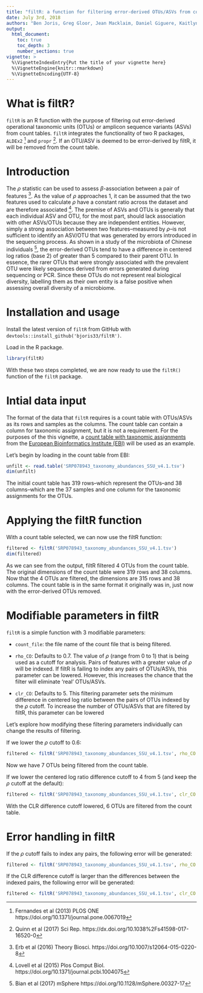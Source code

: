 ```yaml
---
title: "filtR: a function for filtering error-derived OTUs/ASVs from count tables"
date: July 3rd, 2018
authors: "Ben Joris, Greg Gloor, Jean Macklaim, Daniel Giguere, Kaitlyn Hobbs"
output:
  html_document:
    toc: true
    toc_depth: 3
    number_sections: true
vignette: >
  %\VignetteIndexEntry{Put the title of your vignette here}
  %\VignetteEngine{knitr::rmarkdown}
  %\VignetteEncoding{UTF-8}
---
```


# What is filtR?

`filtR` is an R function with the purpose of filtering out error-derived operational taxonomic units (OTUs) or amplicon sequence variants (ASVs) from count tables. `filtR` integrates the functionality of two R packages, `ALDEx2` [^1] and `propr` [^2]. If an OTU/ASV is deemed to be error-derived by filtR, it will be removed from the count table.

[^1]: Fernandes et al (2013) PLOS ONE https://doi.org/10.1371/journal.pone.0067019
[^2]: Quinn et al (2017) Sci Rep. https://dx.doi.org/10.1038%2Fs41598-017-16520-0

# Introduction

The $\rho$ statistic can be used to assess $\beta$-association between a pair of features [^3]. As the value of $\rho$ approaches 1, it can be assumed that the two features used to calculate $\rho$ have a constant ratio across the dataset and are therefore associated [^4]. The premise of ASVs and OTUs is generally that each individual ASV and OTU, for the most part, should lack association with other ASVs/OTUs because they are independent entities. However, simply a strong association between two features--measured by $\rho$--is not sufficient to identify an ASV/OTU that was generated by errors introduced in the sequencing process. As shown in a study of the microbiota of Chinese individuals [^5], the error-derived OTUs tend to have a difference in centered log ratios (base 2) of greater than 5 compared to their parent OTU. In essence, the rarer OTUs that were strongly associated with the prevalent OTU were likely sequences derived from errors generated during sequencing or PCR. Since these OTUs do not represent real biological diversity, labelling them as their own entity is a false positive when assessing overall diversity of a microbiome.

# Installation and usage

Install the latest version of `filtR` from GitHub with `devtools::install_github('bjoris33/filtR')`.

Load in the R package.
```r
library(filtR)
```
With these two steps completed, we are now ready to use the `filtR()` function of the `filtR` package.

# Intial data input

The format of the data that `filtR` requires is a count table with OTUs/ASVs as its rows and samples as the columns. The count table can contain a column for taxonomic assignment, but it is not a requirement. For the purposes of the this vignette, a [count table with taxonomic assignments](https://www.ebi.ac.uk/metagenomics/beta/studies/MGYS00002165) from the [European Bioinformatics Institute (EBI)](https://www.ebi.ac.uk/metagenomics/) will be used as an example.

Let's begin by loading in the count table from EBI:
```r
unfilt <- read.table('SRP078943_taxonomy_abundances_SSU_v4.1.tsv')
dim(unfilt)
```
The initial count table has 319 rows--which represent the OTUs--and 38 columns--which are the 37 samples and one column for the taxonomic assignments for the OTUs.

# Applying the filtR function
With a count table selected, we can now use the filtR function:
```r
filtered <- filtR('SRP078943_taxonomy_abundances_SSU_v4.1.tsv')
dim(filtered)
```
As we can see from the output, filtR filtered 4 OTUs from the count table. The original dimensions of the count table were 319 rows and 38 columns. Now that the 4 OTUs are filtered, the dimensions are 315 rows and 38 columns. The count table is in the same format it originally was in, just now with the error-derived OTUs removed.

# Modifiable parameters in filtR
`filtR` is a simple function with 3 modifiable parameters:

* `count_file`: the file name of the count file that is being filtered.

* `rho_CO`: Defaults to 0.7. The value of $\rho$ (range from 0 to 1) that is being used as a cutoff for analysis. Pairs of features with a greater value of $\rho$ will be indexed. If filtR is failing to index any pairs of OTUs/ASVs, this parameter can be lowered. However, this increases the chance that the filter will eliminate 'real' OTUs/ASVs.

* `clr_CO`: Defaults to 5. This filtering parameter sets the minimum difference in centered log ratio between the pairs of OTUs indexed by the $\rho$ cutoff. To increase the number of OTUs/ASVs that are filtered by filtR, this parameter can be lowered

Let's explore how modifying these filtering parameters individually can change the results of filtering.

If we lower the $\rho$ cutoff to 0.6:
```r
filtered <- filtR('SRP078943_taxonomy_abundances_SSU_v4.1.tsv', rho_CO = 0.6)
```
Now we have 7 OTUs being filtered from the count table.

If we lower the centered log ratio difference cutoff to 4 from 5 (and keep the $\rho$ cutoff at the default):
```r
filtered <- filtR('SRP078943_taxonomy_abundances_SSU_v4.1.tsv', clr_CO = 4)
```
With the CLR difference cutoff lowered, 6 OTUs are filtered from the count table.

# Error handling in filtR

If the $\rho$ cutoff fails to index any pairs, the following error will be generated:

```r
filtered <- filtR('SRP078943_taxonomy_abundances_SSU_v4.1.tsv', rho_CO = 0.99)
```

If the CLR difference cutoff is larger than the differences between the indexed pairs, the following error will be generated:

```r
filtered <- filtR('SRP078943_taxonomy_abundances_SSU_v4.1.tsv', clr_CO = 50)
```




[^3]: Erb et al (2016) Theory Biosci. https://doi.org/10.1007/s12064-015-0220-8
[^4]: Lovell et al (2015) Plos Comput Biol. https://doi.org/10.1371/journal.pcbi.1004075
[^5]: Bian et al (2017) mSphere https://doi.org/10.1128/mSphere.00327-17
